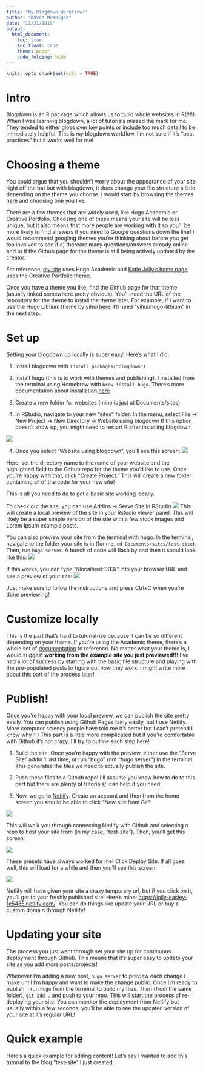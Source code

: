 ```yaml
---
title: "My Blogdown Workflow!"
author: "Raven McKnight"
date: "11/21/2019"
output: 
  html_document: 
    toc: true
    toc_float: true
    theme: paper
    code_folding: hide
---
```


```r
knitr::opts_chunk$set(echo = TRUE)
```

# Intro

Blogdown is an R package which allows us to build whole websites in R(!!!!). 
When I was learning blogdown, a lot of tutorials missed the mark for me. They tended to either gloss over key points or include too much detail to be immediately helpful. This is *my* blogdown workflow. I'm not sure if it's "best practices" but it works well for me!

# Choosing a theme

You could argue that you shouldn't worry about the appearance of your site right off the bat but with blogdown, it does change your file structure a little depending on the theme you choose. I would start by browsing the themes [here](https://themes.gohugo.io/) and choosing one you like. 

There are a few themes that are widely used, like Hugo Academic or Creative Portfolio. Choosing one of these means your site will be less unique, but it also means that more people are working with it so you'll be more likely to find answers if you need to Google questions down the line! I would recommend googling themes you're thinking about before you get too involved to see if a) thereare many questions/answers already online and b) if the Github page for the theme is still being actively updated by the creator. 

For reference, [my site](ravenmcknight.com) uses Hugo Academic and [Katie Jolly's home page](katiejolly.io) uses the Creative Portfolio theme. 

Once you have a theme you like, find the Github page for that theme (usually linked somewhere pretty obvious). You'll need the URL of the repository for the theme to install the theme later. For example, if I want to use the Hugo Lithium theme by yihui [here](https://github.com/yihui/hugo-lithium), I'll need "yihui/hugo-lithium" in the next step. 

# Set up

Setting your blogdown up locally is super easy! Here's what I did: 


1. Install blogdown with `install.packages("blogdown")`

2. Install hugo (this is to work with themes and publishing). I installed from the terminal using Homebrew with `brew install hugo`. There's more documentation about installation [here](https://gohugo.io/getting-started/installing/).

3. Create a new folder for websites (mine is just at Documents/sites)

3. In RStudio, navigate to your new "sites" folder. In the menu, select File -> New Project -> New Directory -> Website using blogdown If this option doesn't show up, you might need to restart R after installing blogdown. 

![](newproject.png)

4. Once you select "Website using blogdown", you'll see this screen: ![](fields.png) 

Here, set the directory name to the name of your website and the highlighted field to the Github repo for the theme you'd like to use. Once you're happy with that, click "Create Project." This will create a new folder containing all of the code for your new site!

This is all you need to do to get a basic site working locally. 

To check out the site, you can use Addins -> Serve Site in RStudio ![](addins.png) This will create a local preview of the site in your Rstudio viewer panel. This will likely be a super simple version of the site with a few stock images and Lorem Ipsum example posts. 

You can also preview your site from the terminal with hugo. In the terminal, navigate to the folder your site is in (for me, `cd Documents/sites/test-site`). Then, run `hugo server`. A bunch of code will flash by and then it should look like this: ![](hugo.png) 


If this works, you can type "//localhost:1313/" into your browser URL and see a preview of your site: ![](preview.png)


Just make sure to follow the instructions and press Ctrl+C when you're done previewing!

# Customize locally

This is the part that's hard to tutorial-ize because it can be so different depending on your theme. If you're using the Academic theme, there's a whole set of [documentation](https://sourcethemes.com/academic/docs/) to reference. No matter what your theme is, I would suggest **working from the example site you just previewed!!!** I've had a lot of success by starting with the basic file structure and playing with the pre-populated posts to figure out how they work. I might write more about this part of the process later!

# Publish!

Once you're happy with your local preview, we can publish the site pretty easily. You can publish using Github Pages fairly easily, but I use Netlify. More computer sciency people have told me it's better but I can't pretend I know why :-) This part is a little more complicated but if you're comfortable with Github it's not crazy. I'll try to outline each step here!

1. Build the site. Once you're happy with the preview, either use the "Serve Site" addin 1 last time, or run "hugo" (not "hugo server") in the terminal. This generates the files we need to actually publish the site. 

2. Push these files to a Github repo! I'll assume you know how to do to this part but there are plenty of tutorials/I can help if you need! 

3. Now, we go to [Netlify](https://www.netlify.com/). Create an account and then from the home screen you should be able to click "New site from Git": 

![](newsite.png)

This will walk you through connecting Netlify with Github and selecting a repo to host your site from (in my case, "test-site"). Then, you'll get this screen: 

![](deployscreen.png)

These presets have always worked for me! Click Deploy Site. If all goes well, this will load for a while and then you'll see this screen: 

![](deployedscreen.png)

Netlify will have given your site a crazy temporary url, but if you click on it, you'll get to your freshly published site! Here's mine: [https://jolly-easley-1e5485.netlify.com/](https://jolly-easley-1e5485.netlify.com/). You can do things like update your URL or buy a custom domain through Netlify!

# Updating your site

The process you just went through set your site up for continuous deployment through Github. This means that it's super easy to update your site as you add more posts/projects!

Whenever I'm adding a new post, `hugo server` to preview each change I make until I'm happy and want to make the change public. Once I'm ready to publish, I run `hugo` from the terminal to build my files. Then (from the same folder), `git add .` and push to your repo. This will start the process of re-deploying your site. You can monitor the deployment from Netlify but usually within a few seconds, you'll be able to see the updated version of your site at it's regular URL!


# Quick example

Here's a quick example for adding content! Let's say I wanted to add this tutorial to the blog "test-site" I just created. 
